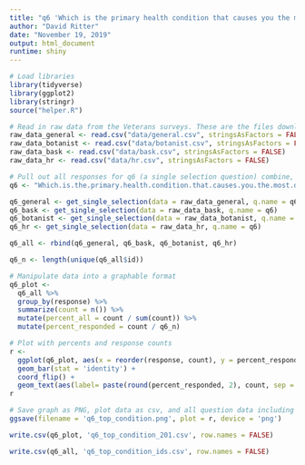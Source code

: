 ```yaml
---
title: "q6 'Which is the primary health condition that causes you the most distress? (Please select one)' (Veterans)"
author: "David Ritter"
date: "November 19, 2019"
output: html_document
runtime: shiny
---
```


```r
# Load libraries
library(tidyverse)
library(ggplot2)
library(stringr)
source("helper.R")
```

```r
# Read in raw data from the Veterans surveys. These are the files downloaded from survey monkey saved as a .csv
raw_data_general <- read.csv("data/general.csv", stringsAsFactors = FALSE)
raw_data_botanist <- read.csv("data/botanist.csv", stringsAsFactors = FALSE)
raw_data_bask <- read.csv("data/bask.csv", stringsAsFactors = FALSE)
raw_data_hr <- read.csv("data/hr.csv", stringsAsFactors = FALSE)
```

```r
# Pull out all responses for q6 (a single selection question) combine, then determine 'question n'
q6 <- "Which.is.the.primary.health.condition.that.causes.you.the.most.distress...Please.select.one."

q6_general <- get_single_selection(data = raw_data_general, q.name = q6)
q6_bask <- get_single_selection(data = raw_data_bask, q.name = q6)
q6_botanist <- get_single_selection(data = raw_data_botanist, q.name = q6)
q6_hr <- get_single_selection(data = raw_data_hr, q.name = q6)

q6_all <- rbind(q6_general, q6_bask, q6_botanist, q6_hr)

q6_n <- length(unique(q6_all$id))
```

```r
# Manipulate data into a graphable format
q6_plot <- 
  q6_all %>%
  group_by(response) %>%
  summarize(count = n()) %>%
  mutate(percent_all = count / sum(count)) %>%
  mutate(percent_responded = count / q6_n)
```

```r
# Plot with percents and response counts
r <- 
  ggplot(q6_plot, aes(x = reorder(response, count), y = percent_responded)) +
  geom_bar(stat = 'identity') +
  coord_flip() +
  geom_text(aes(label= paste(round(percent_responded, 2), count, sep = "***")))
r
```

```r
# Save graph as PNG, plot data as csv, and all question data including response IDs as csv (save question n and N at end of plot file as "_x.x")
ggsave(filename = 'q6_top_condition.png', plot = r, device = 'png')

write.csv(q6_plot, 'q6_top_condition_201.csv', row.names = FALSE)

write.csv(q6_all, 'q6_top_condition_ids.csv', row.names = FALSE)
```
